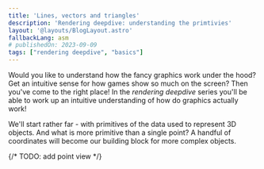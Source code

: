 ```yaml
---
title: 'Lines, vectors and triangles'
description: 'Rendering deepdive: understanding the primtivies'
layout: '@layouts/BlogLayout.astro'
fallbackLang: asm
# publishedOn: 2023-09-09
tags: ["rendering deepdive", "basics"]
---
```


Would you like to understand how the fancy graphics work under the hood? Get an intuitive sense for how games show so much on the screen? Then you've come to the right place! In the *rendering deepdive* series you'll be able to work up an intuitive understanding of how do graphics actually work!

We'll start rather far - with primitives of the data used to represent 3D objects. And what is more primitive than a single point? A handful of coordinates will become our building block for more complex objects.

{/* TODO: add point view */}


